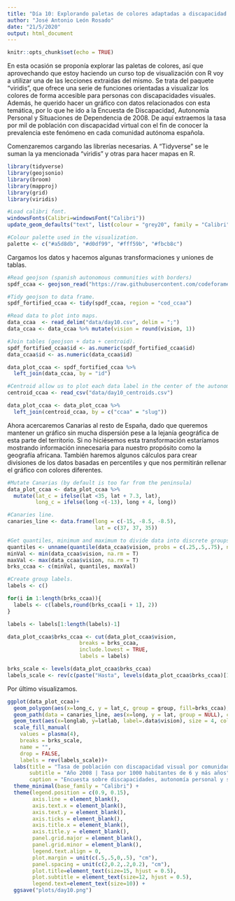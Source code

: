 ```yaml
---
title: "Día 10: Explorando paletas de colores adaptadas a discapacidad visual"
author: "José Antonio León Rosado"
date: "21/5/2020"
output: html_document
---
```


```r
knitr::opts_chunk$set(echo = TRUE)
```

En esta ocasión se proponía explorar las paletas de colores, así que aprovechando que estoy haciendo un curso top de visualización con R voy a utilizar una de las lecciones extraidas del mismo. Se trata del paquete "viridis", que ofrece una serie de funciones orientadas a visualizar los colores de forma accesible para personas con discapacidades visuales. Además, he querido hacer un gráfico con datos relacionados con esta temática, por lo que he ido a la Encuesta de Discapacidad, Autonomía Personal y Situaciones de Dependencia de 2008. De aquí extraemos la tasa por mil de población con discapacidad virtual con el fin de conocer la prevalencia este fenómeno en cada comunidad autónoma española.

Comenzaremos cargando las librerías necesarias. A "Tidyverse" se le suman la ya mencionada "viridis" y otras para hacer mapas en R.

```r
library(tidyverse)
library(geojsonio)
library(broom)
library(mapproj)
library(grid)
library(viridis)

#Load calibri font.
windowsFonts(Calibri=windowsFont("Calibri"))
update_geom_defaults("text", list(colour = "grey20", family = "Calibri"))

#Colour palette used in the visualization.
palette <- c("#a5d8db", "#d0df99", "#fff59b", "#fbcb8c")
```

Cargamos los datos y hacemos algunas transformaciones y uniones de tablas.

```r
#Read geojson (spanish autonomous communities with borders)
spdf_ccaa <- geojson_read("https://raw.githubusercontent.com/codeforamerica/click_that_hood/master/public/data/spain-communities.geojson", what = "sp")

#Tidy geojson to data frame.
spdf_fortified_ccaa <- tidy(spdf_ccaa, region = "cod_ccaa")

#Read data to plot into maps.
data_ccaa  <- read_delim("data/day10.csv", delim = ";")
data_ccaa <- data_ccaa %>% mutate(vision = round(vision, 1))

#Join tables (geojson + data + centroid).
spdf_fortified_ccaa$id <- as.numeric(spdf_fortified_ccaa$id)
data_ccaa$id <- as.numeric(data_ccaa$id)

data_plot_ccaa <- spdf_fortified_ccaa %>%
  left_join(data_ccaa, by = "id")

#Centroid allow us to plot each data label in the center of the autonomous community.
centroid_ccaa <- read_csv("data/day10_centroids.csv")

data_plot_ccaa <- data_plot_ccaa %>% 
  left_join(centroid_ccaa, by = c("ccaa" = "slug"))
```

Ahora acercaremos Canarias al resto de España, dado que queremos mantener un gráfico sin mucha dispersión pese a la lejanía geográfica de esta parte del territorio. Si no hiciésemos esta transformación estaríamos mostrando información innecesaria para nuestro propósito como la geografía africana. También haremos algunos cálculos para crear divisiones de los datos basadas en percentiles y que nos permitirán rellenar el gráfico con colores diferentes.

```r
#Mutate Canarias (by default is too far from the peninsula)
data_plot_ccaa <- data_plot_ccaa %>%
  mutate(lat_c = ifelse(lat <35, lat + 7.3, lat),
         long_c = ifelse(long <(-13), long + 4, long))

#Canaries line.
canaries_line <- data.frame(long = c(-15, -8.5, -8.5),
                            lat = c(37, 37, 35))

#Get quantiles, minimum and maximum to divide data into discrete groups.
quantiles <- unname(quantile(data_ccaa$vision, probs = c(.25,.5,.75), na.rm = TRUE))
minVal <- min(data_ccaa$vision, na.rm = T)
maxVal <- max(data_ccaa$vision, na.rm = T)
brks_ccaa <- c(minVal, quantiles, maxVal)

#Create group labels.
labels <- c()

for(i in 1:length(brks_ccaa)){
  labels <- c(labels,round(brks_ccaa[i + 1], 2))
}

labels <- labels[1:length(labels)-1]

data_plot_ccaa$brks_ccaa <- cut(data_plot_ccaa$vision, 
                       breaks = brks_ccaa, 
                       include.lowest = TRUE, 
                       labels = labels)

brks_scale <- levels(data_plot_ccaa$brks_ccaa)
labels_scale <- rev(c(paste("Hasta", levels(data_plot_ccaa$brks_ccaa)[1]), paste("De", as.numeric(levels(data_plot_ccaa$brks_ccaa)[1])+1,"a", levels(data_plot_ccaa$brks_ccaa)[2]), paste("De", as.numeric(levels(data_plot_ccaa$brks_ccaa)[2])+1,"a", levels(data_plot_ccaa$brks_ccaa)[3]), paste("Más de", levels(data_plot_ccaa$brks_ccaa)[3])))
```

Por último visualizamos.

```r
ggplot(data_plot_ccaa)+
  geom_polygon(aes(x=long_c, y = lat_c, group = group, fill=brks_ccaa), color = "black", size = 0.1) +
  geom_path(data = canaries_line, aes(x=long, y = lat, group = NULL), color = "grey") +
  geom_text(aes(x=longlab, y=latlab, label=.data$vision), size = 4, color = "black") +
  scale_fill_manual(
    values = plasma(4), 
    breaks = brks_scale,
    name = "",
    drop = FALSE,
    labels = rev(labels_scale))+
  labs(title = "Tasa de población con discapacidad visual por comunidad autónoma",
       subtitle = "Año 2008 | Tasa por 1000 habitantes de 6 y más años",
       caption = "Encuesta sobre discapacidades, autonomía personal y situaciones de dependencia (INE) | @jantleon ") +
  theme_minimal(base_family = "Calibri") +
  theme(legend.position = c(0.9, 0.15),
        axis.line = element_blank(),
        axis.text.x = element_blank(),
        axis.text.y = element_blank(),
        axis.ticks = element_blank(),
        axis.title.x = element_blank(),
        axis.title.y = element_blank(),
        panel.grid.major = element_blank(),
        panel.grid.minor = element_blank(),
        legend.text.align = 0,
        plot.margin = unit(c(.5,.5,0,.5), "cm"),
        panel.spacing = unit(c(2,0.2,.2,0.2), "cm"),
        plot.title=element_text(size=15, hjust = 0.5),
        plot.subtitle = element_text(size=12, hjust = 0.5),
        legend.text=element_text(size=10)) +
  ggsave("plots/day10.png")
```